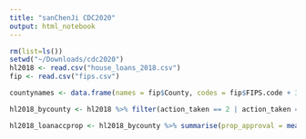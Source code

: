 ```yaml
---
title: "sanChenJi CDC2020"
output: html_notebook
---
```



```r
rm(list=ls())
setwd("~/Downloads/cdc2020")
hl2018 <- read.csv("house_loans_2018.csv")
fip <- read.csv("fips.csv")
```

```r
countynames <- data.frame(names = fip$County, codes = fip$FIPS.code + 37000)

hl2018_bycounty <- hl2018 %>% filter(action_taken == 2 | action_taken == 3 | action_taken == 6) %>% group_by(county_code)

hl2018_loanaccprop <- hl2018_bycounty %>% summarise(prop_approval = mean(action_taken == 2 | action_taken == 6))


```
